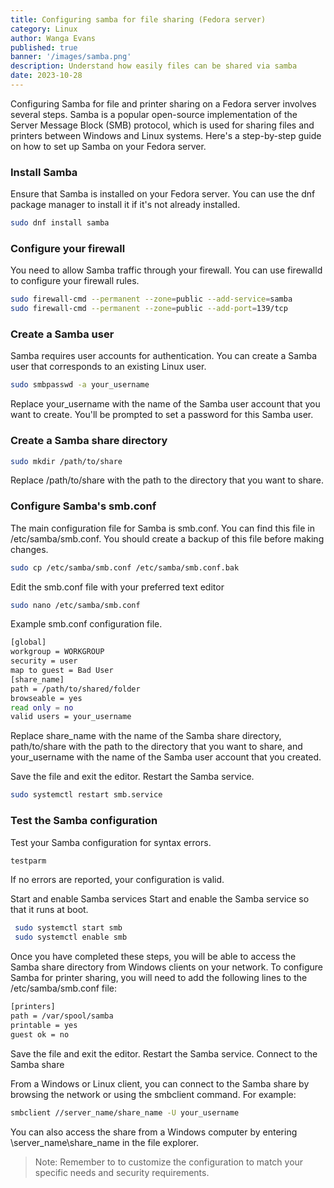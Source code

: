 ```yaml
---
title: Configuring samba for file sharing (Fedora server)
category: Linux
author: Wanga Evans
published: true
banner: '/images/samba.png'
description: Understand how easily files can be shared via samba
date: 2023-10-28
---
```


Configuring Samba for file and printer sharing on a Fedora server involves several steps. Samba
is a popular open-source implementation of the Server Message Block (SMB) protocol, which is
used for sharing files and printers between Windows and Linux systems. Here's a step-by-step
guide on how to set up Samba on your Fedora server.
<Toc/>

### Install Samba

Ensure that Samba is installed on your Fedora server. You can use the dnf package manager to
install it if it's not already installed.

```bash
sudo dnf install samba
```
### Configure your firewall
You need to allow Samba traffic through your firewall. You can use firewalld to configure your
firewall rules.
```bash
sudo firewall-cmd --permanent --zone=public --add-service=samba
sudo firewall-cmd --permanent --zone=public --add-port=139/tcp

```
### Create a Samba user
Samba requires user accounts for authentication. You can create a Samba user that corresponds to
an existing Linux user.
```bash
sudo smbpasswd -a your_username
```
Replace your_username with the name of the Samba user account that you want to create.
You'll be prompted to set a password for this Samba user.

### Create a Samba share directory
```bash
sudo mkdir /path/to/share
```
Replace /path/to/share with the path to the directory that you want to share.

### Configure Samba's smb.conf
The main configuration file for Samba is smb.conf. You can find this file in /etc/samba/smb.conf.
You should create a backup of this file before making changes.
```bash
sudo cp /etc/samba/smb.conf /etc/samba/smb.conf.bak
```
Edit the smb.conf file with your preferred text editor
```bash
sudo nano /etc/samba/smb.conf
```
Example smb.conf configuration file.
```bash
[global]
workgroup = WORKGROUP
security = user
map to guest = Bad User
[share_name]
path = /path/to/shared/folder
browseable = yes
read only = no
valid users = your_username
```
Replace share_name with the name of the Samba share directory, path/to/share with the path to
the directory that you want to share, and your_username with the name of the Samba user account
that you created.

Save the file and exit the editor. Restart the Samba service.
```bash
sudo systemctl restart smb.service
```
### Test the Samba configuration
Test your Samba configuration for syntax errors.
```bash
testparm
```
If no errors are reported, your configuration is valid.

Start and enable Samba services
Start and enable the Samba service so that it runs at boot.
```bash
 sudo systemctl start smb
 sudo systemctl enable smb
```
Once you have completed these steps, you will be able to access the Samba share directory from
Windows clients on your network. To configure Samba for printer sharing, you will need to add
the following lines to the /etc/samba/smb.conf file:
```bash
[printers]
path = /var/spool/samba
printable = yes
guest ok = no
```
Save the file and exit the editor. Restart the Samba service.
Connect to the Samba share

From a Windows or Linux client, you can connect to the Samba share by browsing the network or
using the smbclient command. For example:
```bash
smbclient //server_name/share_name -U your_username
```
You can also access the share from a Windows computer by entering \\server_name\share_name
in the file explorer.

> Note: Remember to to customize the configuration to match your specific needs and security
requirements.